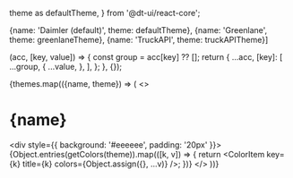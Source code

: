 

  theme as defaultTheme,
} from '@dt-ui/react-core';


<Meta title='Foundations/Palette' />

  {name: 'Daimler (default)', theme: defaultTheme}, 
  {name: 'Greenlane', theme: greenlaneTheme},
  {name: 'TruckAPI', theme: truckAPITheme}]

  (acc, [key, value]) => {
    const group = acc[key] ?? [];
  return {
    ...acc,
    [key]: [
      ...group,
      {
        ...value,
      },
    ],
  };
}, {});

{themes.map(({name, theme}) => ( 
  <>
    <h1>{name}</h1>
    <div style={{ background: '#eeeeee', padding: '20px' }}>
      <ThemeProvider theme={theme}>
        <ColorPalette>
          {Object.entries(getColors(theme)).map(([k, v]) => {
            return <ColorItem key={k} title={k} colors={Object.assign({}, ...v)} />;
          })}
        </ColorPalette>
      </ThemeProvider>
    </div>
  </>
))}
